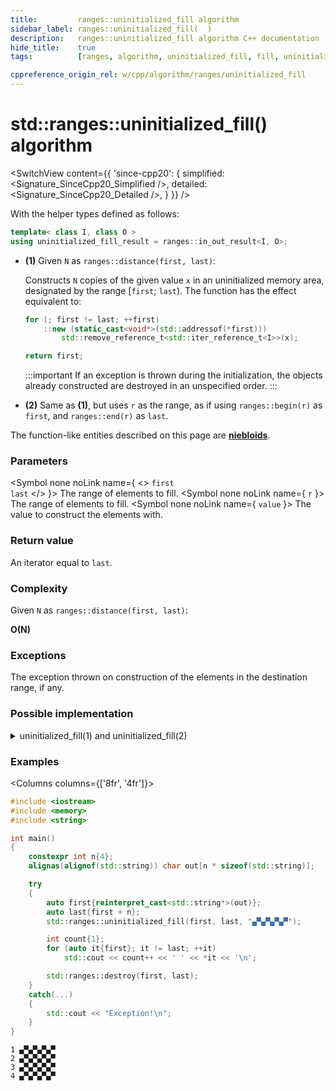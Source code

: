 ```yaml
---
title:         ranges::uninitialized_fill algorithm
sidebar_label: ranges::uninitialized_fill(  )
description:   ranges::uninitialized_fill algorithm C++ documentation
hide_title:    true
tags:          [ranges, algorithm, uninitialized_fill, fill, uninitialized]

cppreference_origin_rel: w/cpp/algorithm/ranges/uninitialized_fill
---
```



<!----------------- Codes ---------------------->


# std::ranges::uninitialized_fill() algorithm

<SwitchView content={{
	'since-cpp20': {
		simplified:	<Signature_SinceCpp20_Simplified />,
		detailed:	<Signature_SinceCpp20_Detailed />,
	}
}} />

With the helper types defined as follows:
```cpp
template< class I, class O >
using uninitialized_fill_result = ranges::in_out_result<I, O>;
```

- **(1)** Given `N` as `ranges::distance(first, last)`:

  Constructs `N` copies of the given value `x` in an uninitialized memory area, designated by the range [`first`; `last`).
  The function has the effect equivalent to:
  ```cpp
  for (; first != last; ++first)
      ::new (static_cast<void*>(std::addressof(*first)))
          std::remove_reference_t<std::iter_reference_t<I>>(x);

  return first;
  ```

  :::important
  If an exception is thrown during the initialization, the objects already constructed are destroyed in an unspecified order.
  :::

- **(2)** Same as **(1)**, but uses `r` as the range, as if using `ranges::begin(r)` as `first`, and `ranges::end(r)` as `last`.

The function-like entities described on this page are [**niebloids**](#).

### Parameters

<SymbolTable>

  <Symbol none noLink name={ <> <code>first</code> <br/> <code>last</code> </> }>
    The range of elements to fill.
  </Symbol>
  <Symbol none noLink name={ <code>r</code> }>
    The range of elements to fill.
  </Symbol>
  <Symbol none noLink name={ <code>value</code> }>
    The value to construct the elements with.
  </Symbol>

</SymbolTable>

### Return value

An iterator equal to `last`.

### Complexity

Given `N` as `ranges::distance(first, last)`:

**O(N)**

### Exceptions

The exception thrown on construction of the elements in the destination range, if any.

### Possible implementation

<details>
<summary>uninitialized_fill(1) and uninitialized_fill(2)</summary>

```cpp
struct uninitialized_fill_fn
{
    template<no-throw-forward-iterator I, no-throw-sentinel-for<I> S, class T>
    requires std::constructible_from<std::iter_value_t<I>, const T&>
    I operator()(I first, S last, const T& x) const
    {
        I rollback{first};
        try
        {
            for (; !(first == last); ++first)
                ranges::construct_at(std::addressof(*first), x);
            return first;
        }
        catch (...)
        {
            // rollback: destroy constructed elements
            for (; rollback != first; ++rollback)
                ranges::destroy_at(std::addressof(*rollback));
            throw;
        }
    }

    template<no-throw-forward-range R, class T>
    requires std::constructible_from<ranges::range_value_t<R>, const T&>
    ranges::borrowed_iterator_t<R>
    operator()(R&& r, const T& x) const
    {
        return (*this)(ranges::begin(r), ranges::end(r), x);
    }
};

inline constexpr uninitialized_fill_fn uninitialized_fill{};
```

</details>

### Examples

<Columns columns={['8fr', '4fr']}>
<div>

```cpp title='Main.cpp' showLineNumbers
#include <iostream>
#include <memory>
#include <string>

int main()
{
    constexpr int n{4};
    alignas(alignof(std::string)) char out[n * sizeof(std::string)];

    try
    {
        auto first{reinterpret_cast<std::string*>(out)};
        auto last{first + n};
        std::ranges::uninitialized_fill(first, last, "▄▀▄▀▄▀▄▀");

        int count{1};
        for (auto it{first}; it != last; ++it)
            std::cout << count++ << ' ' << *it << '\n';

        std::ranges::destroy(first, last);
    }
    catch(...)
    {
        std::cout << "Exception!\n";
    }
}
```

</div>
<div>

```plaintext title="Output"
1 ▄▀▄▀▄▀▄▀
2 ▄▀▄▀▄▀▄▀
3 ▄▀▄▀▄▀▄▀
4 ▄▀▄▀▄▀▄▀
```

</div>
</Columns>
